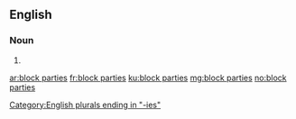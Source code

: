 ==English==

===Noun===
{{head|en|noun plural form}}
# {{plural of|block party|lang=en}}

[[Category:English plurals ending in "-ies"]]

[[ar:block parties]]
[[fr:block parties]]
[[ku:block parties]]
[[mg:block parties]]
[[no:block parties]]